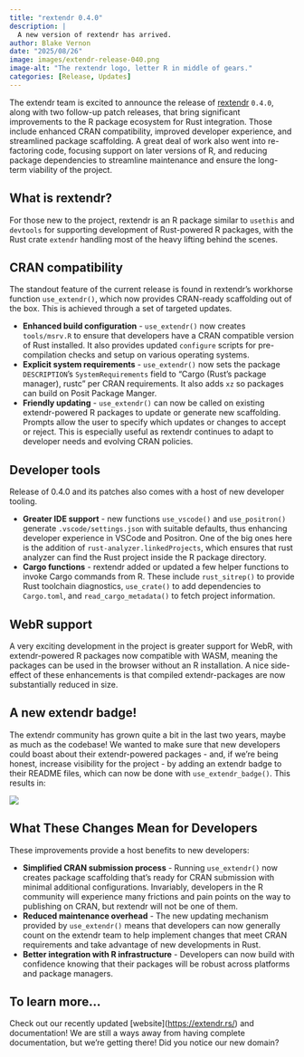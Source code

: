 ```yaml
---
title: "rextendr 0.4.0"
description: |
  A new version of rextendr has arrived.
author: Blake Vernon
date: "2025/08/26"
image: images/extendr-release-040.png
image-alt: "The rextendr logo, letter R in middle of gears."
categories: [Release, Updates]
---
```


The extendr team is excited to announce the release of
[rextendr](https://extendr.github.io/rextendr/dev) `0.4.0`, along with two
follow-up patch releases, that bring significant improvements to the R package
ecosystem for Rust integration. Those include enhanced CRAN compatibility,
improved developer experience, and streamlined package scaffolding. A great deal
of work also went into re-factoring code, focusing support on later versions of
R, and reducing package dependencies to streamline maintenance and ensure the
long-term viability of the project.

::: callout-note
## What is rextendr?

For those new to the project, rextendr is an R package similar to `usethis` and
`devtools` for supporting development of Rust-powered R packages, with the Rust
crate `extendr` handling most of the heavy lifting behind the scenes.
:::

## CRAN compatibility

The standout feature of the current release is found in rextendr's workhorse
function `use_extendr()`, which now provides CRAN-ready scaffolding out of the
box. This is achieved through a set of targeted updates.

-   **Enhanced build configuration** - `use_extendr()` now creates
    `tools/msrv.R` to ensure that developers have a CRAN compatible version of
    Rust installed. It also provides updated `configure` scripts for
    pre-compilation checks and setup on various operating systems.
-   **Explicit system requirements** - `use_extendr()` now sets the package
    `DESCRIPTION`'s `SystemRequirements` field to "Cargo (Rust's package
    manager), rustc" per CRAN requirements. It also adds `xz` so packages can
    build on Posit Package Manger.
-   **Friendly updating** - `use_extendr()` can now be called on existing
    extendr-powered R packages to update or generate new scaffolding. Prompts
    allow the user to specify which updates or changes to accept or reject. This
    is especially useful as rextendr continues to adapt to developer needs and
    evolving CRAN policies.

## Developer tools

Release of 0.4.0 and its patches also comes with a host of new developer
tooling.

-   **Greater IDE support** - new functions `use_vscode()` and `use_positron()`
    generate `.vscode/settings.json` with suitable defaults, thus enhancing
    developer experience in VSCode and Positron. One of the big ones here is the
    addition of `rust-analyzer.linkedProjects`, which ensures that rust analyzer
    can find the Rust project inside the R package directory.
-   **Cargo functions** - rextendr added or updated a few helper functions to
    invoke Cargo commands from R. These include `rust_sitrep()` to provide Rust
    toolchain diagnostics, `use_crate()` to add dependencies to `Cargo.toml`,
    and `read_cargo_metadata()` to fetch project information.

## WebR support

A very exciting development in the project is greater support for WebR, with
extendr-powered R packages now compatible with WASM, meaning the packages can be
used in the browser without an R installation. A nice side-effect of these
enhancements is that compiled extendr-packages are now substantially reduced in
size.

## A new extendr badge!

The extendr community has grown quite a bit in the last two years, maybe as much
as the codebase! We wanted to make sure that new developers could boast about
their extendr-powered packages - and, if we're being honest, increase visibility
for the project - by adding an extendr badge to their README files, which can
now be done with `use_extendr_badge()`. This results in:

[![](https://img.shields.io/badge/extendr-%5E0.8.0-276DC2)](https://extendr.rs/extendr/extendr_api/)

## What These Changes Mean for Developers

These improvements provide a host benefits to new developers:

-   **Simplified CRAN submission process** - Running `use_extendr()` now creates
    package scaffolding that's ready for CRAN submission with minimal additional
    configurations. Invariably, developers in the R community will experience
    many frictions and pain points on the way to publishing on CRAN, but
    rextendr will not be one of them.
-   **Reduced maintenance overhead** - The new updating mechanism provided by
    `use_extendr()` means that developers can now generally count on the extendr
    team to help implement changes that meet CRAN requirements and take
    advantage of new developments in Rust.
-   **Better integration with R infrastructure** - Developers can now build with
    confidence knowing that their packages will be robust across platforms and
    package managers.

## To learn more...

Check out our recently updated \[website\](<https://extendr.rs/>) and
documentation! We are still a ways away from having complete documentation, but
we're getting there! Did you notice our new domain?